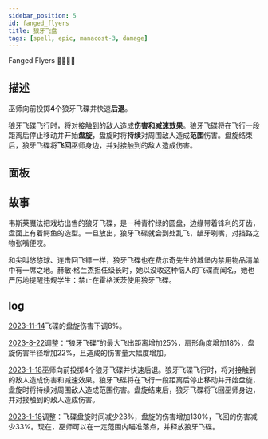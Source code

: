 ```yaml
---
sidebar_position: 5
id: fanged_flyers
title: 狼牙飞盘
tags: [spell, epic, manacost-3, damage]
---
```


Fanged Flyers 🥏🥏🥏🥏

<!--truncate-->



<CardBasics cardKey={id}/>


## 描述

巫师向前投掷**4**个狼牙飞碟并快速**后退**。

狼牙飞碟飞行时，将对接触到的敌人造成**伤害和减速效果**。狼牙飞碟将在飞行一段距离后停止移动并开始**盘旋**，盘旋时将**持续**对周围敌人造成**范围**伤害。盘旋结束后，狼牙飞碟将**飞回**巫师身边，并对接触到的敌人造成伤害。

## 面板


<LevelComponent/>


<CardDynamicTable cardKey={id}/>


<CardComplexTable cardKey={id}/>





## 故事

韦斯莱魔法把戏坊出售的狼牙飞碟，是一种青柠绿的圆盘，边缘带着锋利的牙齿，盘面上有着鳄鱼的造型。一旦放出，狼牙飞碟就会到处乱飞，龇牙咧嘴，对挡路之物张嘴便咬。

和尖叫悠悠球、连击回飞镖一样，狼牙飞碟也在费尔奇先生的城堡内禁用物品清单中有一席之地。赫敏·格兰杰担任级长时，她以没收这种恼人的飞碟而闻名，她也严厉地提醒违规学生：禁止在霍格沃茨使用狼牙飞碟。


## log

[2023-11-14](/blog/231114-update-annc#description)飞碟的盘旋伤害下调8%。

[2023-8-22](/blog/230822-update-annc#adjustment)调整：“狼牙飞碟”的最大飞出距离增加25%，扇形角度增加18%，盘旋伤害半径增加22%，且造成的伤害量大幅度增加。

[2023-1-18](/blog/230118-update-annc#description)巫师向前投掷4个狼牙飞碟并快速后退。狼牙飞碟飞行时，将对接触到的敌人造成伤害和减速效果。狼牙飞碟将在飞行一段距离后停止移动并开始盘旋，盘旋时将持续对周围敌人造成范围伤害。盘旋结束后，狼牙飞碟将飞回巫师身边，并对接触到的敌人造成伤害。

[2023-1-18](/blog/230118-update-annc#adjustment)调整：飞碟盘旋时间减少23%，盘旋的伤害增加130%，飞回的伤害减少33%。现在，巫师可以在一定范围内瞄准落点，并释放狼牙飞碟。